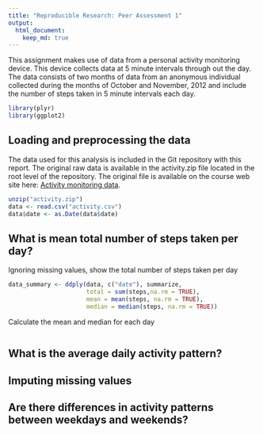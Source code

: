 ```yaml
---
title: "Reproducible Research: Peer Assessment 1"
output: 
  html_document:
    keep_md: true
---
```

This assignment makes use of data from a personal activity monitoring
device. This device collects data at 5 minute intervals through out the
day. The data consists of two months of data from an anonymous
individual collected during the months of October and November, 2012
and include the number of steps taken in 5 minute intervals each day.

```r
library(plyr)
library(ggplot2)
```

## Loading and preprocessing the data
The data used for this analysis is included in the Git repository with this report. The original raw data is
available in the activity.zip file located in the root level of the repository. The original file is available on the course web site here: [Activity monitoring data](https://d396qusza40orc.cloudfront.net/repdata%2Fdata%2Factivity.zip).

```r
unzip("activity.zip")
data <- read.csv("activity.csv")
data$date <- as.Date(data$date)
```

## What is mean total number of steps taken per day?
Ignoring missing values, show the total number of steps taken per day  
```r
data_summary <- ddply(data, c("date"), summarize,
                      total = sum(steps,na.rm = TRUE),
                      mean = mean(steps, na.rm = TRUE),
                      median = median(steps, na.rm = TRUE))
```

Calculate the mean and median for each day
```r

```


## What is the average daily activity pattern?



## Imputing missing values



## Are there differences in activity patterns between weekdays and weekends?
